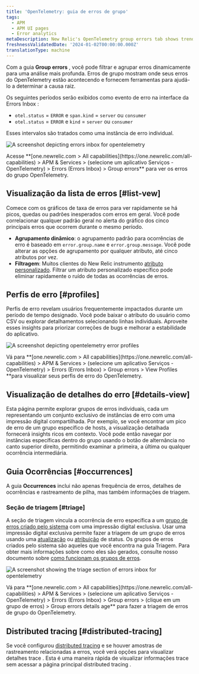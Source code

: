 ```yaml
---
title: 'OpenTelemetry: guia de erros de grupo'
tags:
  - APM
  - APM UI pages
  - Error analytics
metaDescription: New Relic's OpenTelemetry group errors tab shows trends and anomalies that help you compare and troubleshoot error events.
freshnessValidatedDate: '2024-01-02T00:00:00.000Z'
translationType: machine
---
```


Com a guia **Group errors** , você pode filtrar e agrupar erros dinamicamente para uma análise mais profunda. Erros de grupo mostram onde seus erros do OpenTelemetry estão acontecendo e fornecem ferramentas para ajudá-lo a determinar a causa raiz.

Os seguintes períodos serão exibidos como evento de erro na interface da Errors Inbox :

* `otel.status` = `ERROR` e `span.kind` = `server` ou `consumer`
* `otel.status` = `ERROR` e `kind` = `server` ou `consumer`

Esses intervalos são tratados como uma instância de erro individual.

<img
  title="otel errors inbox"
  alt="A screenshot depicting errors inbox for opentelemetry"
  src="/images/errors-inbox_screenshot-full_otel-errors-inbox.webp"
/>

<figcaption>
  Acesse **[one.newrelic.com > All capabilities](https://one.newrelic.com/all-capabilities) > APM & Services > (selecione um aplicativo Serviços - OpenTelemetry) > Errors (Errors Inbox) > Group errors** para ver os erros do grupo OpenTelemetry.
</figcaption>

## Visualização da lista de erros [#list-vew]

Comece com os gráficos de taxa de erros para ver rapidamente se há picos, quedas ou padrões inesperados com erros em geral. Você pode correlacionar qualquer padrão geral no alerta do gráfico dos cinco principais erros que ocorrem durante o mesmo período.

* **Agrupamento dinâmico**: o agrupamento padrão para ocorrências de erro é baseado em `error.group.name` e `error.group.message`. Você pode alterar as opções de agrupamento por qualquer atributo, até cinco atributos por vez.
* **Filtragem**: Muitos clientes do New Relic instrumento [atributo personalizado](/docs/data-apis/custom-data/custom-events/collect-custom-attributes/#enabling-custom). Filtrar um atributo personalizado específico pode eliminar rapidamente o ruído de todas as ocorrências de erros.

## Perfis de erro [#profiles]

Perfis de erro revelam usuários frequentemente impactados durante um período de tempo designado. Você pode baixar o atributo do usuário como CSV ou explorar detalhamentos selecionando linhas individuais. Aproveite esses insights para priorizar correções de bugs e melhorar a estabilidade do aplicativo.

<img
  title="otel error profiles"
  alt="A screenshot depicting opentelemetry error profiles"
  src="/images/errors-inbox_screenshot-crop_otel-error-profiles.webp"
/>

<figcaption>
  Vá para **[one.newrelic.com > All capabilities](https://one.newrelic.com/all-capabilities) > APM & Services > (selecione um aplicativo Serviços - OpenTelemetry) > Errors (Errors Inbox) > Group errors > View Profiles **para visualizar seus perfis de erro do OpenTelemetry.
</figcaption>

## Visualização de detalhes do erro [#details-view]

Esta página permite explorar grupos de erros individuais, cada um representando um conjunto exclusivo de instâncias de erro com uma impressão digital compartilhada. Por exemplo, se você encontrar um pico de erro de um grupo específico de hosts, a visualização detalhada fornecerá insights ricos em contexto. Você pode então navegar por instâncias específicas dentro do grupo usando o botão de alternância no canto superior direito, permitindo examinar a primeira, a última ou qualquer ocorrência intermediária.

## Guia Ocorrências [#occurrences]

A guia **Occurrences** inclui não apenas frequência de erros, detalhes de ocorrências e rastreamento de pilha, mas também informações de triagem.

### Seção de triagem [#triage]

A seção de triagem vincula a ocorrência de erro específica a um [grupo de erros criado pelo sistema](/docs/errors-inbox/errors-inbox/#groups) com uma impressão digital exclusiva. Usar uma impressão digital exclusiva permite fazer a triagem de um grupo de erros usando uma [atualização](/docs/errors-inbox/errors-inbox/#status) ou [atribuição](/docs/errors-inbox/errors-inbox/#assign) de status. Os grupos de erros criados pelo sistema são aqueles que você encontra na guia Triagem. Para obter mais informações sobre como eles são gerados, consulte nosso documento sobre [como funcionam os grupos de erros](/docs/errors-inbox/errors-inbox/#how-groups-work).

<img
  title="triage section"
  alt="A screenshot showing the triage section of errors inbox for opentelemetry"
  src="/images/errors-inbox_screenshot-crop_triage-otel-errors-inbox.webp"
/>

<figcaption>
  Vá para **[one.newrelic.com > All capabilities](https://one.newrelic.com/all-capabilities) > APM & Services > (selecione um aplicativo Serviços - OpenTelemetry) > Errors (Errors Inbox) > Group errors > (clique em um grupo de erros) > Group errors details age** para fazer a triagem de erros de grupo do OpenTelemetry.
</figcaption>

## Distributed tracing [#distributed-tracing]

Se você configurou [distributed tracing](/docs/distributed-tracing/concepts/quick-start/) e se houver amostras de rastreamento relacionadas a erros, você verá opções para visualizar detalhes trace . Esta é uma maneira rápida de visualizar informações trace sem acessar a página principal distributed tracing .
